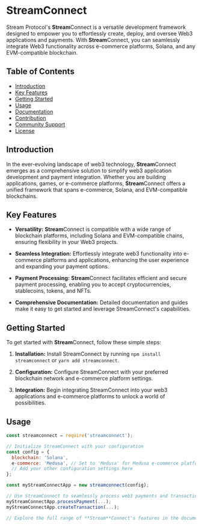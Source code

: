 # **Stream**Connect

Stream Protocol's **Stream**Connect is a versatile development framework designed to empower you to effortlessly create, deploy, and oversee Web3 applications and payments. With **Stream**Connect, you can seamlessly integrate Web3 functionality across e-commerce platforms, Solana, and any EVM-compatible blockchain.

## Table of Contents

- [Introduction](#introduction)
- [Key Features](#key-features)
- [Getting Started](#getting-started)
- [Usage](#usage)
- [Documentation](#documentation)
- [Contribution](#contribution)
- [Community Support](#community-support)
- [License](#license)

## Introduction

In the ever-evolving landscape of web3 technology, **Stream**Connect emerges as a comprehensive solution to simplify web3 application development and payment integration. Whether you are building applications, games, or e-commerce platforms, **Stream**Connect offers a unified framework that spans e-commerce, Solana, and EVM-compatible blockchains.

## Key Features

- **Versatility:** **Stream**Connect is compatible with a wide range of blockchain platforms, including Solana and EVM-compatible chains, ensuring flexibility in your Web3 projects.

- **Seamless Integration:** Effortlessly integrate web3 functionality into e-commerce platforms and applications, enhancing the user experience and expanding your payment options.

- **Payment Processing:** **Stream**Connect facilitates efficient and secure payment processing, enabling you to accept cryptocurrencies, stablecoins, tokens, and NFTs.

- **Comprehensive Documentation:** Detailed documentation and guides make it easy to get started and leverage StreamConnect's capabilities.

## Getting Started

To get started with **Stream**Connect, follow these simple steps:

1. **Installation:** Install StreamConnect by running `npm install streamconnect` or `yarn add streamconnect`.

2. **Configuration:** Configure StreamConnect with your preferred blockchain network and e-commerce platform settings.

3. **Integration:** Begin integrating StreamConnect into your web3 applications and e-commerce platforms to unlock a world of possibilities.

## Usage

```javascript
const streamconnect = require('streamconnect');

// Initialize StreamConnect with your configuration
const config = {
  blockchain: 'Solana',
  e-commerce: 'Medusa', // Set to 'Medusa' for Medusa e-commerce platform
  // Add your other configuration settings here
};

const myStreamConnectApp = new streamconnect(config);

// Use StreamConnect to seamlessly process web3 payments and transactions
myStreamConnectApp.processPayment(...);
myStreamConnectApp.createTransaction(...);

// Explore the full range of **Stream**Connect's features in the documentation.
